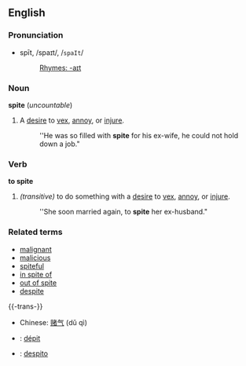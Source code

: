 ==English==

===Pronunciation===
*spīt, /spaɪt/, /<tt>spaIt</tt>/
*:[[Rhymes:English:-aɪt|Rhymes: -aɪt]]

===Noun===
'''spite''' (''uncountable'')

#A [[desire]] to [[vex]], [[annoy]], or [[injure]].
#:''He was so filled with '''spite''' for his ex-wife, he could not hold down a job."

===Verb===
'''to spite'''
#''(transitive)'' to do something with a [[desire]] to [[vex]], [[annoy]], or [[injure]].
#:''She soon married again, to '''spite''' her ex-husband."

===Related terms===
*[[malignant]]
*[[malicious]]
*[[spiteful]]
*[[in spite of]]
*[[out of spite]]
*[[despite]]


{{-trans-}}
*Chinese: [[赌气]] (dǔ qì)
* {{fr}} : [[dépit]]
* {{io}} : [[despito]]
